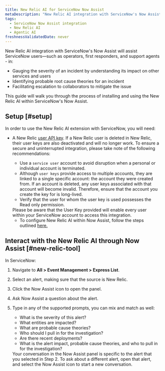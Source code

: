 ```yaml
---
title: New Relic AI for ServiceNow Now Assist
metaDescription: "New Relic AI integration with ServiceNow's Now Assist will assist ServiceNow users—such as operators, first responders, and support agents - in gauging the severity of an incident by understanding its impact on other services and users, identifying probable root cause theories for an incident, and facilitating escalation to collaborators to mitigate the issue."
tags:
  - ServiceNow Now Assist integration 
  - New Relic AI
  - Agentic AI
freshnessValidatedDate: never
---
```


New Relic AI integration with ServiceNow's Now Assist will assist ServiceNow users—such as operators, first responders, and support agents - in:

* Gauging the severity of an incident by understanding its impact on other services and users
* Identifying probable root cause theories for an incident
* Facilitating escalation to collaborators to mitigate the issue

This guide will walk you through the process of installing and using the New Relic AI within ServiceNow's Now Assist.


## Setup [#setup]


In order to use the New Relic AI extension with ServiceNow, you will need:

* A New Relic [user API key](/docs/apis/intro-apis/new-relic-api-keys/#overview-keys). If a New Relic user is deleted in New Relic, their user keys are also deactivated and will no longer work. To ensure a secure and uninterrupted integration, please take note of the following recommendations:

  * Use a `service user` account to avoid disruption when a personal or individual account is terminated.
  * Although `user keys` provide access to multiple accounts, they are linked to a single specific account: the account they were created from. If an account is deleted, any user keys associated with that account will become invalid. Therefore, ensure that the account you create the key for is long-lived.
  * Verify that the user for whom the user key is used possesses the Read only permission.
  
  <Callout variant="tip" title="Note">
    Please be aware that the User Key provided will enable every user within your ServiceNow account to access this integration.
  </Callout>

  * To configure New Relic AI within Now Assist, follow the steps outlined [here.](https://www.servicenow.com/docs/csh?topicname=now-assist-itom-use-aia.html&version=latest)


## Interact with the New Relic AI through Now Assist [#new-relic-tool]

In ServiceNow:

1. Navigate to <DNT>**All > Event Management > Express List**</DNT>.
2. Select an alert, making sure that the source is New Relic.
3. Click the <DNT>Now Assist</DNT> icon to open the panel.
4. Ask Now Assist a question about the alert.
5. Type in any of the supported prompts, you can mix and match as well:
      * What is the severity of this alert?
      * What entities are impacted?
      * What are probable cause theories?
      * Who should I pull in for the investigation?
      * Are there recent deployments?
      * What is the alert impact, probable cause theories, and who to pull in for the investigation?

    <Callout variant="tip" title="tip">
      Your conversation in the Now Assist panel is specific to the alert that you selected in Step 2. To ask about a different alert, open that alert, and select the Now Assist icon to start a new conversation.
    </Callout>
